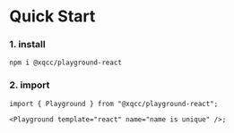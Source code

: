# Quick Start

### 1. install

```shell copy
npm i @xqcc/playground-react
```

### 2. import

```tsx copy
import { Playground } from "@xqcc/playground-react";

<Playground template="react" name="name is unique" />;
```
